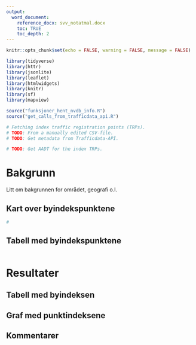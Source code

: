 ```yaml
---
output: 
  word_document:
    reference_docx: svv_notatmal.docx
    toc: TRUE
    toc_depth: 2
---
```


```r
knitr::opts_chunk$set(echo = FALSE, warning = FALSE, message = FALSE)
```

```r
library(tidyverse)
library(httr)
library(jsonlite)
library(leaflet)
library(htmlwidgets)
library(knitr)
library(sf)
library(mapview)
```

```r
source("funksjoner_hent_nvdb_info.R")
source("get_calls_from_trafficdata_api.R")
```


```r
# Fetching index traffic registration points (TRPs).
# TODO: From a manually edited CSV-file.
# TODO: Get metadata from Trafficdata-API.
```

```r
# TODO: Get AADT for the index TRPs.
```


# Bakgrunn

Litt om bakgrunnen for området, geografi o.l.


## Kart over byindekspunktene
```r
#

```


## Tabell med byindekspunktene
```r

```


# Resultater

## Tabell med byindeksen

## Graf med punktindeksene

## Kommentarer